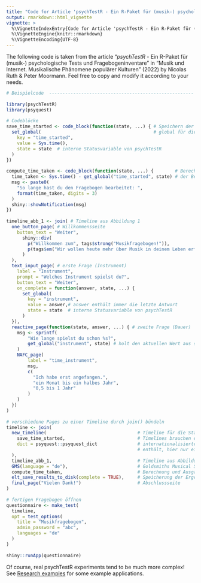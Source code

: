 ```yaml
---
title: "Code for Article 'psychTestR - Ein R-Paket für (musik-) psychologische Tests und Fragebogeninventare'"
output: rmarkdown::html_vignette
vignette: >
  %\VignetteIndexEntry{Code for Article 'psychTestR - Ein R-Paket für (musik-) psychologische Tests und Fragebogeninventare'}
  %\VignetteEngine{knitr::rmarkdown}
  %\VignetteEncoding{UTF-8}
---
```


The following code is taken from the article "*psychTestR* - Ein R-Paket für (musik-) psychologische Tests und Fragebogeninventare" in "Musik und Internet. Musikalische Phänomene populärer Kulturen" (2022) by Nicolas Ruth & Peter Moormann. Feel free to copy and modify it according to your needs. <!-- This link needs to be specified. Viola informs Peter as soon as she knows the link. -->

```r
# Beispielcode  ------------------------------------------------------
 
library(psychTestR)
library(psyquest)
 
# Codeblöcke
save_time_started <- code_block(function(state, ...) { # Speichern der Startzeit 
  set_global(                                          # global für diesen Teilnehmer
    key = "time_started",
    value = Sys.time(),
    state = state  # interne Statusvariable von psychTestR
  )
})
 
compute_time_taken <- code_block(function(state, ...) {        # Berechnung und Ausgabe          
  time_taken <- Sys.time() - get_global("time_started", state) # der Bearbeitungsdauer
  msg <- paste0(
    "So lange hast du den Fragebogen bearbeitet: ",
    format(time_taken, digits = 3)
  )
  shiny::showNotification(msg)  
})
 
timeline_abb_1 <- join( # Timeline aus Abbildung 1
  one_button_page( # Willkommensseite
    button_text = "Weiter",
      shiny::div(
        p("Willkommen zum", tags$strong("Musikfragebogen!")),
        p(tags$em("Wir wollen heute mehr über Musik in deinem Leben erfahren."))
      )
  ),
  text_input_page( # erste Frage (Instrument)
    label = "Instrument",
    prompt = "Welches Instrument spielst du?",
    button_text = "Weiter",
    on_complete = function(answer, state, ...) {
      set_global(
        key = "instrument",
        value = answer,# answer enthält immer die letzte Antwort
        state = state  # interne Statusvariable von psychTestR 
      )
  }),
  reactive_page(function(state, answer, ...) { # zweite Frage (Dauer)
    msg <- sprintf(
        "Wie lange spielst du schon %s?",
        get_global("instrument", state) # holt den aktuellen Wert aus state
    )
    NAFC_page(
        label = "time_instrument",
        msg,
        c(
          "Ich habe erst angefangen.",
          "ein Monat bis ein halbes Jahr",
          "0,5 bis 1 Jahr"
        )
    )
  })
)
 
# verschiedene Pages zu einer Timeline durch join() bündeln
timeline <- join(
  new_timeline(                                  # Timeline für die Startzeit
    save_time_started,                           # Timelines brauchen ein Dictionary, das die
    dict = psyquest::psyquest_dict               # internationalisierten Sprachbausteine 
                                                 # enthält, hier nur ein Dummy.
  ),
  timeline_abb_1,                                # Timeline aus Abbildung 1
  GMS(language = "de"),                          # Goldsmiths Musical Sophistication Index
  compute_time_taken,                            # Berechnung und Ausgabe Bearbeitungsdauer
  elt_save_results_to_disk(complete = TRUE),     # Speicherung der Ergebnisse
  final_page("Vielen Dank!")                     # Abschlussseite
)
 
# fertigen Fragebogen öffnen
questionnaire <- make_test(
  timeline,
  opt = test_options(
    title = "Musikfragebogen",
    admin_password = "abc",
    languages = "de"
  )
)
 
shiny::runApp(questionnaire)
```

Of course, real psychTestR experiments tend to be much more complex!
See [Research examples](https://pmcharrison.github.io/psychTestR/articles/a2-research-examples.html)
for some example applications.
